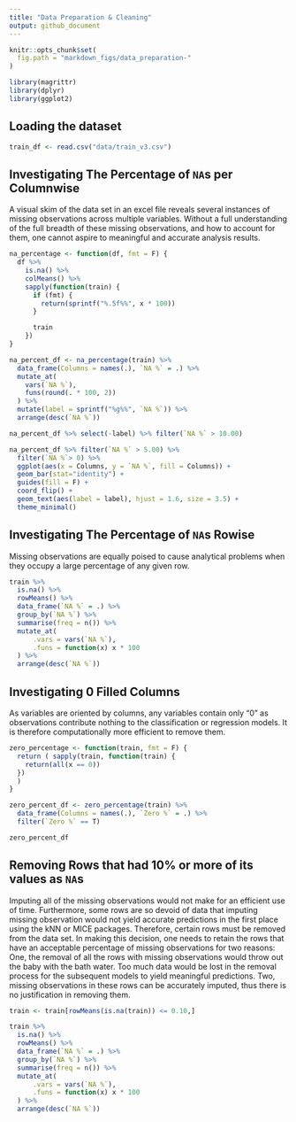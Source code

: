 ```yaml
---
title: "Data Preparation & Cleaning"
output: github_document
---
```


```r
knitr::opts_chunk$set(
  fig.path = "markdown_figs/data_preparation-"
)
```

```r
library(magrittr)
library(dplyr)
library(ggplot2)
```

## Loading the dataset

```r
train_df <- read.csv("data/train_v3.csv")
```

## Investigating The Percentage of `NA`s per Columnwise

A visual skim of the data set in an excel file reveals several instances of missing observations across multiple variables. Without a full understanding of the full breadth of these missing observations, and how to account for them, one cannot aspire to meaningful and accurate analysis results. 

```r
na_percentage <- function(df, fmt = F) {
  df %>%
    is.na() %>%
    colMeans() %>%
    sapply(function(train) {
      if (fmt) {
        return(sprintf("%.5f%%", x * 100))
      }

      train
    })
}

na_percent_df <- na_percentage(train) %>%
  data_frame(Columns = names(.), `NA %` = .) %>%
  mutate_at(
    vars(`NA %`),
    funs(round(. * 100, 2))
  ) %>%
  mutate(label = sprintf("%g%%", `NA %`)) %>%
  arrange(desc(`NA %`))

na_percent_df %>% select(-label) %>% filter(`NA %` > 10.00)
```

```r
na_percent_df %>% filter(`NA %` > 5.00) %>%
  filter(`NA %`> 0) %>%
  ggplot(aes(x = Columns, y = `NA %`, fill = Columns)) +
  geom_bar(stat="identity") +
  guides(fill = F) +
  coord_flip() +
  geom_text(aes(label = label), hjust = 1.6, size = 3.5) +
  theme_minimal()
```

## Investigating The Percentage of `NA`s Rowise

Missing observations are equally poised to cause analytical problems when they occupy a large percentage of any given row.

```r
train %>%
  is.na() %>%
  rowMeans() %>%
  data_frame(`NA %` = .) %>%
  group_by(`NA %`) %>%
  summarise(freq = n()) %>%
  mutate_at(
      .vars = vars(`NA %`),
      .funs = function(x) x * 100
  ) %>%
  arrange(desc(`NA %`))
```


## Investigating 0 Filled Columns

As variables are oriented by columns, any variables contain only "0" as observations contribute nothing to the classification or regression models. It is therefore computationally more efficient to remove them.

```r
zero_percentage <- function(train, fmt = F) {
  return ( sapply(train, function(train) {
    return(all(x == 0))
  })
  )
}
```

```r
zero_percent_df <- zero_percentage(train) %>%
  data_frame(Columns = names(.), `Zero %` = .) %>%
  filter(`Zero %` == T)

zero_percent_df
```

## Removing Rows that had 10% or more of its values as `NA`s

Imputing all of the missing observations would not make for an efficient use of time. Furthermore, some rows are so devoid of data that imputing missing observation would not yield accurate predictions in the first place using the kNN or MICE packages. Therefore, certain rows must be removed from the data set. In making this decision, one needs to retain the rows that have an acceptable percentage of missing observations for two reasons: One, the removal of all the rows with missing observations would throw out the baby with the bath water. Too much data would be lost in the removal process for the subsequent models to yield meaningful predictions. Two, missing observations in these rows can be accurately imputed, thus there is no justification in removing them.

```r
train <- train[rowMeans(is.na(train)) <= 0.10,]

train %>%
  is.na() %>%
  rowMeans() %>%
  data_frame(`NA %` = .) %>%
  group_by(`NA %`) %>%
  summarise(freq = n()) %>%
  mutate_at(
      .vars = vars(`NA %`),
      .funs = function(x) x * 100
  ) %>%
  arrange(desc(`NA %`))
```
